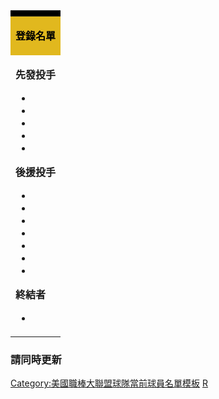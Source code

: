 <noinclude>{{TA
|1=zh-tw:普里斯萊;zh-hk:皮禮士利;zh-cn:普雷斯利;}}
</noinclude>
{| class="toccolours" style="font-size: 95%;"
|-
! colspan="10" style="background-color: black; color: #e1b81e; text-align: center;" | {{Tnavbar-header|'''匹茲堡海盜登錄名單'''|Pittsburgh Pirates roster|plain=1|fontcolor=#e1b81e}}
|-
| colspan="4" style="background-color: #e1b81e; color: black; text-align: center;" | '''登錄名單'''
| colspan="2" style="background-color: #e1b81e; color: black; text-align: center;" | '''40人名單'''
| colspan="1" style="background-color: #e1b81e; color: black; text-align: center;" | '''教練/其他'''
|-
| valign="top" | '''先發投手'''
* {{MLBplayer|43|{{link-en|史蒂芬·布勞特|Steven Brault}}}}
* {{MLBplayer|39|{{link-en|查德·庫爾|Chad Kuhl}}}}
* {{MLBplayer|46|[[伊萬·諾瓦]]}}
* {{MLBplayer|50|[[詹姆森·泰隆]]}}
* {{MLBplayer|34|{{link-en|崔佛·威廉斯|Trevor Williams}}}}

'''後援投手'''
* {{MLBplayer|30|{{link-en|凱爾·克里克|Kyle Crick}}}}
* {{MLBplayer|45|{{link-en|麥克·菲利茲|Michael Feliz}}}}
* {{MLBplayer|24|[[泰勒·格拉斯諾]]}}
* {{MLBplayer|70|{{link-en|喬治・康多斯|George Kontos}}}}
* {{MLBplayer|66|{{link-en|多夫達斯·內佛勞斯卡斯|Dovydas Neverauskas}}}}
* {{MLBplayer|48|{{link-en|理查·羅德里格茲|Richard Rodríguez}}}}
* {{MLBplayer|37|{{link-en|愛德加·桑塔納|Edgar Santana}}}}

'''終結者'''
* {{MLBplayer|73|{{link-en|菲利普·瓦茲奎茲|Felipe Vázquez}}}}

| width="25px" | 
| valign="top" | '''捕手'''
* {{MLBplayer|29|[[弗朗西斯科·瑟維里]]}}
* {{MLBplayer|32|{{link-en|艾利亞斯·狄亞茲|Elías Díaz}}}}

'''內野手'''
* {{MLBplayer|55|{{link-en|喬許·貝爾|Josh Bell}}}}
* {{MLBplayer|23|[[大衛·佛里斯]]}}
* {{MLBplayer|&nbsp;5|{{link-en|賈許·哈里森|Josh Harrison}}}}
* {{MLBplayer|10|{{link-en|喬迪·莫瑟|Jordy Mercer}}}}
* {{MLBplayer|19|{{link-en|科林·莫蘭|Colin Moran}}}}
* {{MLBplayer|&nbsp;3|{{link-en|西恩·羅德里奎茲|Sean Rodriguez}}}}

'''外野手'''
* {{MLBplayer|47|[[柯瑞·迪克森]]}}
* {{MLBplayer|26|[[亞當·弗雷澤]]}}
* {{MLBplayer|&nbsp;6|{{link-en|斯塔林·馬提|Starling Marté}}}}
* {{MLBplayer|25|{{link-en|格瑞格里·普蘭克|Gregory Polanco}}}}

| width="25px" | 
| valign="top" | '''投手'''
* {{MLBplayer|76|{{link-en|達瑞歐·亞格拉薩爾|Darío Agrazal}}}}
* {{MLBplayer|77|{{link-en|路易斯·艾斯科巴|Luis Escobar}}}}
* {{MLBplayer|68|[[克雷·霍姆斯]]}}
* {{MLBplayer|49|{{link-en|尼克·金漢|Nick Kingham}}}}
* {{MLBplayer|--|{{link-en|吉瑟斯·里蘭佐|Jesús Liranzo}}}}
* {{MLBplayer|59|[[喬·馬斯葛洛夫]]|DL}}
* {{MLBplayer|--|{{link-en|安尼·羅梅洛|Enny Romero}}}}
* {{MLBplayer|31|{{link-en|A·J·舒格爾|A. J. Schugel}}|DL}}
* {{MLBplayer|53|{{link-en|賈許·史莫克|Josh Smoker}}}}

'''捕手'''
* {{MLBplayer|58|[[雅各·史多林斯]]}}

'''內野手'''
* {{MLBplayer|&nbsp;6|[[張育成]]}}
* {{MLBplayer|38|{{link-en|麥克斯·莫洛夫|Max Moroff}}}}
* {{MLBplayer|36|{{link-en|荷西·歐蘇納|José Osuna}}}}

'''外野手'''
* {{MLBplayer|44|{{link-en|克里斯·波斯提克|Chris Bostick}}}}
* {{MLBplayer|47|{{link-en|喬丹·路普羅|Jordan Luplow}}}}
* {{MLBplayer|17|{{link-en|奧斯丁·米多斯|Austin Meadows}}}}


| width="25px" | 
| valign="top" | '''總教練'''
* {{MLBplayer|—|{{link-en|德瑞克·謝爾頓|Derek Shelton}}}}

'''教練團'''
* {{MLBplayer|86|{{link-en|埃貝托·安德拉迪|Heberto Andrade}}}} <small>（牛棚捕手）</small>
* {{MLBplayer|18|{{link-en|吉梅拉·巴爾提|Kimera Bartee}}}} <small>（一壘）</small>
* {{MLBplayer|&nbsp;2|{{link-en|傑夫·布蘭森|Jeff Branson (baseball)}}}} <small>（助理打擊）</small>
* {{MLBplayer|89|{{link-en|喬丹·卡馬登納|Jordan Comadena}}}} <small>（牛棚捕手）</small>
* {{MLBplayer|15|{{link-en|喬伊·柯拉|Joey Cora}}}} <small>（三壘）</small>
* {{MLBplayer|85|{{link-en|戴夫·耀斯|Dave Jauss}}}} <small>（教練）</small>
* {{MLBplayer|75|{{link-en|傑夫·里佛西|Jeff Livesey}}}} <small>（助理打擊）</small>
* {{MLBplayer|14|{{link-en|湯姆·普林斯|Tom Prince}}}} <small>（板凳）</small>
* {{MLBplayer|56|{{link-en|尤克里迪斯·羅哈斯|Euclides Rojas}}}} <small>（牛棚）</small>
* {{MLBplayer|54|{{link-en|雷·希爾雷吉|Ray Searage}}}} <small>（投手）</small>
</small>

'''60天傷兵名單'''
* {{MLBplayer|57|{{link-en|尼克·波迪|Nick Burdi}}}}

'''Restricted list'''
* {{MLBplayer|16|[[姜正浩]]}}
* {{MLBplayer|69|{{link-en|尼克·托利|Nik Turley}}}}

<small>† 15天傷兵名單<br />
<span class="plainlinks">[http://pittsburgh.pirates.mlb.com/team/roster_40man.jsp?c_id=pit 登錄名單]</span> 2013年7月25日更新<br />
<span class="plainlinks">[http://pittsburgh.pirates.mlb.com/team/transactions.jsp?c_id=pit 變動]</span> • <span class="plainlinks">[http://pittsburgh.pirates.mlb.com/team/depth_chart/index.jsp?c_id=pit 守備位置圖]</span></small>
|}<noinclude>
===請同時更新===
{{tl|匹茲堡海盜隊當前登錄名單}}

[[Category:美國職棒大聯盟球隊當前球員名單模板]]
[[Category:匹茲堡海盜|R]]
</noinclude>